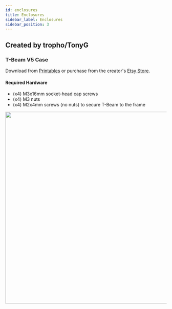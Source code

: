 ```yaml
---
id: enclosures
title: Enclosures
sidebar_label: Enclosures
sidebar_position: 3
---
```



## Created by tropho/TonyG

### T-Beam V5 Case

Download from [Printables](https://www.printables.com/model/127253-t-beam-case-for-meshtastic-v5) or purchase from the creator's [Etsy Store](https://www.etsy.com/listing/1173559418/meshtastic-t-beam-case-for-neo-m8n).

#### Required Hardware

- (x4) M3x16mm socket-head cap screws
- (x4) M3 nuts
- (x4) M2x4mm screws (no nuts) to secure T-Beam to the frame

<img src={TrophoTbeam} width="600" align="left" />
